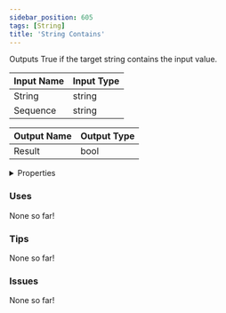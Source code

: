 ```yaml
---
sidebar_position: 605
tags: [String]
title: 'String Contains'
---
```


Outputs True if the target string contains the input value.




<EsbSvg />

| Input Name | Input Type |
|-----------|-----------|
| String | string |
| Sequence | string |

| Output Name | Output Type |
|-----------|-----------|
| Result | bool |


<details>
  <summary>Properties</summary>
  <div>
    <div>
    <table>
      <thead>
        <tr>
          <th>Is beta required?</th>
          <th>❌</th>
        </tr>
        <tr>
          <th>Is this chip a trolling risk?</th>
          <th>❌</th>
        </tr>
        <tr>
          <th>Is this chip a role assignment risk?</th>
          <th>❌</th>
        </tr>
        <tr>
          <th>Chip UUID</th>
          <th>aa24edab-c707-4cff-8c73-07e479b4cd07</th>
        </tr>
      </thead>
    </table>
    </div>
  </div>
</details>

### Uses

None so far!

### Tips

None so far!

### Issues

None so far!